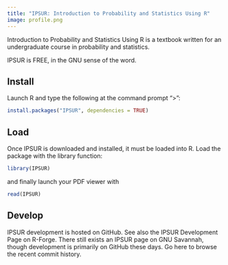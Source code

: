 ```yaml
---
title: "IPSUR: Introduction to Probability and Statistics Using R"
image: profile.png
---
```


Introduction to Probability and Statistics Using R is a textbook written for an undergraduate course in probability and statistics.

IPSUR is FREE, in the GNU sense of the word.

## Install

Launch R and type the following at the command prompt "\>":

```r
install.packages("IPSUR", dependencies = TRUE)
```

## Load

Once IPSUR is downloaded and installed, it must be loaded into R. Load the package with the library function:

```r
library(IPSUR)
```

and finally launch your PDF viewer with

```r
read(IPSUR)
```

## Develop

IPSUR development is hosted on GitHub. See also the IPSUR Development Page on R-Forge. There still exists an IPSUR page on GNU Savannah, though development is primarily on GitHub these days. Go here to browse the recent commit history.

<a rel="me" href="https://mathstodon.xyz/@gjkerns"></a>
